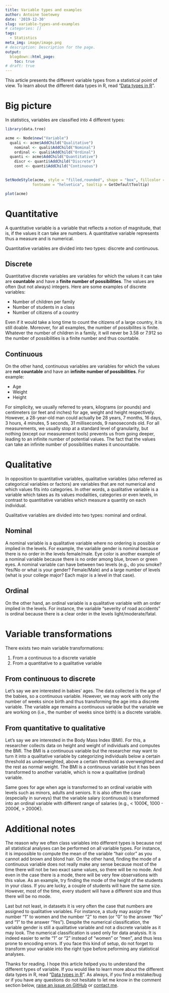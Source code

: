 ```yaml
---
title: Variable types and examples
author: Antoine Soetewey
date: '2019-12-30'
slug: variable-types-and-examples
# categories: []
tags:
  - Statistics
meta_img: image/image.png
# description: Description for the page.
output:
  blogdown::html_page:
    toc: true
# draft: true
---
```


This article presents the different variable types from a statistical point of view. To learn about the different data types in R, read "[Data types in R](/blog/data-types-in-r/)".

# Big picture

In statistics, variables are classified into 4 different types:

```r
library(data.tree)

acme <- Node$new("Variable")
  quali <- acme$AddChild("Qualitative")
    nominal <- quali$AddChild("Nominal")
    ordinal <- quali$AddChild("Ordinal")
  quanti <- acme$AddChild("Quantitative")
    discr <- quanti$AddChild("Discrete")
    cont <- quanti$AddChild("Continuous")
    

SetNodeStyle(acme, style = "filled,rounded", shape = "box", fillcolor = "LightGray", 
            fontname = "helvetica", tooltip = GetDefaultTooltip)

plot(acme)
```

# Quantitative

A quantitative variable is a variable that reflects a notion of magnitude, that is, if the values it can take are numbers. A quantitative variable represents thus a measure and is numerical.

Quantitative variables are divided into two types: discrete and continuous.

## Discrete

Quantitative discrete variables are variables for which the values it can take are **countable** and have a **finite number of possibilities**. The values are often (but not always) integers. Here are some examples of discrete variables:

* Number of children per family
* Number of students in a class
* Number of citizens of a country

Even if it would take a long time to count the citizens of a large country, it is still doable. Moreover, for all examples, the number of possibilites is finite. Whatever the number of children in a family, it will never be 3.58 or 7.912 so the number of possibilities is a finite number and thus countable.

## Continuous

On the other hand, continuous variables are variables for which the values are **not countable** and have an **infinite number of possibilities**. For example:

* Age
* Weight
* Height

For simplicity, we usually referred to years, kilograms (or pounds) and centimeters (or feet and inches) for age, weight and height respectively. However, a 28-year-old man could actually be 28 years, 7 months, 16 days, 3 hours, 4 minutes, 5 seconds, 31 milliseconds, 9 nanoseconds old. For all measurements, we usually stop at a standard level of granularity, but nothing (except our measurement tools) prevents us from going deeper, leading to an infinite number of potential values. The fact that the values can take an infinite number of possibilities makes it uncountable.

# Qualitative

In opposition to quantitative variables, qualitative variables (also referred as categorical variables or factors) are variables that are not numerical and which values fits into categories. In other words, a qualitative variable is a variable which takes as its values modalities, categories or even levels, in contrast to quantitative variables which measure a quantity on each individual.

Qualitative variables are divided into two types: nominal and ordinal.

## Nominal

A nominal variable is a qualitative variable where no ordering is possible or implied in the levels. For example, the variable gender is nominal because there is no order in the levels female/male. Eye color is another example of a nominal variable because there is no order among blue, brown or green eyes. A nominal variable can have between two levels (e.g., do you smoke? Yes/No or what is your gender? Female/Male) and a large number of levels (what is your college major? Each major is a level in that case).

## Ordinal

On the other hand, an ordinal variable is a qualitative variable with an order implied in the levels. For instance, the variable "severity of road accidents" is ordinal because there is a clear order in the levels light/moderate/fatal.

# Variable transformations

There exists two main variable transformations:

1. From a continuous to a discrete variable
1. From a quantitative to a qualitative variable

## From continuous to discrete

Let's say we are interested in babies' ages. The data collected is the age of the babies, so a continuous variable. However, we may work with only the number of weeks since birth and thus transforming the age into a discrete variable. The variable age remains a continuous variable but the variable we are working on (i.e., the number of weeks since birth) is a discrete variable.

## From quantitative to qualitative

Let's say we are interested in the Body Mass Index (BMI). For this, a researcher collects data on height and weight of individuals and computes the BMI. The BMI is a continuous variable but the researcher may want to turn it into a qualitative variable by categorizing individuals below a certain threshold as underweighted, above a certain threshold as overweighted and the rest as normal weight. The BMI is a continuous variable but it has been transformed to another variable, which is now a qualitative (ordinal) variable.

Same goes for age when age is transformed to an ordinal variable with levels such as minors, adults and seniors. It is also often the case (especially in surveys) that the variable salary (continuous) is transformed into an ordinal variable with different range of salaries (e.g., < 1000€, 1000 - 2000€, > 2000€).

# Additional notes

The reason why we often class variables into different types is because not all statistical analyses can be performed on all variable types. For instance, it is impossible to compute the mean of the variable "hair color" as you cannot add brown and blond hair. On the other hand, finding the mode of a continuous variable does not really make any sense because most of the time there will not be two exact same values, so there will be no mode. And even in the case there is a mode, there will be very few observations with this value. As an example, try finding the mode of the height of the students in your class. If you are lucky, a couple of students will have the same size. However, most of the time, every student will have a different size and thus there will be no mode.
<!-- To see what kind of analysis is possible on each type of variable, see "[Descriptive statistics by hand](/blog/descriptive-statistics-by-hand/)" or "[Descriptive statistics in R](/blog/descriptive-statistics-in-r/)". -->

Last but not least, in datasets it is very often the case that numbers are assigned to qualitative variables. For instance, a study may assign the number "1" to women and the number "2" to men (or "0" to the answer "No" and "1" to the answer "Yes"). Despite the numerical classification, the variable gender is still a qualitative variable and not a discrete variable as it may look. The numerical classification is used only for data analysis. It is indeed easier to write "1" or "2" instead of "women" or "men", and thus less prone to encoding errors. If you face this kind of setup, do not forget to transform your variable into the right type before peforming any statistical analyses.

Thanks for reading. I hope this article helped you to understand the different types of variable. If you would like to learn more about the different data types in R, read "[Data types in R](/blog/data-types-in-r/)". As always, if you find a mistake/bug or if you have any questions do not hesitate to let me know in the comment section below, <a href="https://github.com/AntoineSoetewey/statsandr/issues" target="_blank" rel="noopener">raise an issue on GitHub</a> or [contact me](/contact/).
